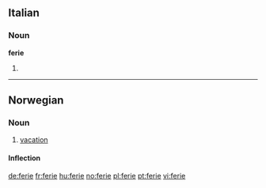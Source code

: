 ==Italian==

===Noun===
'''ferie''' {{f}}

# {{plural of|[[feria]]|lang=Italian}}

----

==Norwegian==

===Noun===
{{infl|no|noun}}

# [[vacation]]

====Inflection====
{{no-noun|m1|stem=feri}}

[[de:ferie]]
[[fr:ferie]]
[[hu:ferie]]
[[no:ferie]]
[[pl:ferie]]
[[pt:ferie]]
[[vi:ferie]]